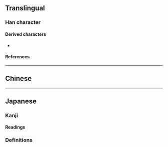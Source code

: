 {{also|鬱}}
{{character info}}
==Translingual==
{{Han stroke|[[File:欝-jbw.png|350px]]}}

===Han character===
{{Han char|rn=75|rad=木|as=22|sn=26|four=44746|canj=DDWLI|ids=⿳棥罒𡬠}}

====Derived characters====
* {{l|mul|[[𡆋]], [[㠨]], [[𤓭]], [[𪓉]]}}

====References====
{{Han ref|kx=0564.210|dkj=15978|dj=0953.280|hdz=21326.110|uh=6B1D}}

----

==Chinese==
{{zh-see|鬱|v}}

----

==Japanese==

===Kanji===
{{ja-kanji|grade=|rs=木22}}

====Readings====
{{ja-readings
|goon=うち
|kanon=うつ
}}

===Definitions===
{{ja-gv|鬱}}